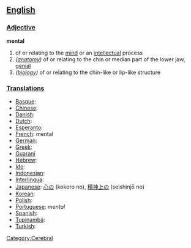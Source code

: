 == [[English]] ==

=== [[Adjective]] ===

'''mental'''
# of or relating to the [[mind]] or an [[intellect]]ual process
# ''([[anatomy]])'' of or relating to the chin or median part of the lower jaw, [[genial]]
# ''([[biology]])'' of or relating to the chin-like or lip-like structure

=== [[Translations]] ===

*[[Basque]]:
*[[Chinese]]:
*[[Danish]]:
*[[Dutch]]:
*[[Esperanto]]:
*[[French]]: mental
*[[German]]:
*[[Greek]]:
*[[Guaraní]]
*[[Hebrew]]:
*[[Ido]]:
*[[Indonesian]]: 
*[[Interlingua]]:
*[[Japanese]]: [[心の]] (kokoro no), [[精神上の]] (seishinjō no)
*[[Korean]]:
*[[Polish]]:
*[[Portuguese]]: ''mental''
*[[Spanish]]:
*[[Tupinambá]]:
*[[Turkish]]:

[[Category:Cerebral]]